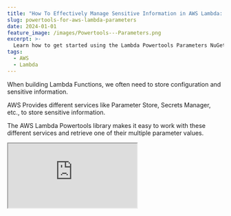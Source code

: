 ```yaml
---
title: "How To Effectively Manage Sensitive Information in AWS Lambda: Powertools Parameters"
slug: powertools-for-aws-lambda-parameters
date: 2024-01-01
feature_image: /images/Powertools---Parameters.png
excerpt: >-
  Learn how to get started using the Lambda Powertools Parameters NuGet package, use it when building Lambda Functions, and connect quickly to Parameter Store and Secrets Manager using the library package.
tags:
  - AWS
  - Lambda
---
```

When building Lambda Functions, we often need to store configuration and sensitive information.

AWS Provides different services like Parameter Store, Secrets Manager, etc., to store sensitive information.

The AWS Lambda Powertools library makes it easy to work with these different services and retrieve one of their multiple parameter values.

<iframe src="https://www.youtube.com/embed/3Mdbaf4ox78?feature=oembed" />

In this blog post, let’s learn how to get started using the Lambda Powertools Parameters NuGet package, use it when building Lambda Functions, and connect quickly to Parameter Store and Secrets Manager using the library package.

_This article is sponsored by AWS and is part of my_ [_AWS Series_](/tag/aws/)_._

## AWS Powertools Parameters Package

Powertools Parameters utility is available as a NuGet package. To get started using it from the application, install [AWS.Lambda.Powertools.Parameters](https://www.nuget.org/packages?q=AWS.Lambda.Powertools.Parameters) NuGet package.

Once installed, we can use it to integrate with the various AWS Services to manage secrets and configuration.

## AWS Lambda & Parameters Store

AWS Parameter Store is a centralized, secure store for your application configuration.

Parameter Store, a part of AWS Systems Manager, provides secure storage for application configuration and secret data. As parameter values, you can store passwords, database strings, Amazon Machine Image (AMI) IDs, API Keys, etc.

<BlogLink
  href="/blog/aws-parameter-store/"
  title="AWS Parameter Store For The .NET Developer: How to Easily Get Started"
  description="Learn how to get started with AWS Parameter Store and use it from a .NET application to store and retrieve configuration data. Understand how parameters are versioned and how to use labels and hierarchies to manage parameters better. Seamlessly use the built-in .NET Configuration capabilities to loa"
  authorImage="/images/logo-512x512.png"
  authorName="Rahul Nath"
  authorTitle="Rahul Pulikkot Nath"
  featureImage="/images/security_lock.jpg"
/>

Parameter Store makes decoupling your code from configuration easy and acts as version control for your configuration data.

### Retrieving Secrets From Parameter Store

You can either retrieve one or multiple secrets at a time from the Parameter Store.

The Powertools Parameter utility provides the `ParametersManager.SsmProvider` utility class to interact with the Parameter Store.

```csharp
    var value = await ParametersManager.SsmProvider.GetAsync("/Value1");
    var multiple = await ParametersManager.SsmProvider
         .GetMultipleAsync("/weather-app/");

```

Use `GetAsync` method to retrieve one value and the `GetMultipleAsync` method to return multiple values given a key prefix.

In the example about, `value` represents the value of the key '_/Value_', and multiple has all the parameter key values that start with '_/weather-app_'.

### Lambda Permissions for Parameter Store

For the Lambda Function to retrieve values from the Parameter Store, it needs appropriate permissions.

Let's update the IAM permission of our Lambda function and add the below policy to give it permission to retrieve the required keys.

To retrieve one parameter, we need the `ssm:GetParameter` and for multiple `ssm:GetParametersByPath` Action permissions. The below policy provides all actions starting with 'ssm:GetParameter', which is denoted by the '\*' at the end.

```json
{
  "PolicyName": "OrderApiParametersStorePolicy",
  "PolicyDocument": {
    "Version": "2012-10-17",
    "Statement": [
      {
        "Effect": "Allow",
        "Action": "ssm:GetParameter*",
        "Resource": [
          "arn:aws:ssm:ap-southeast-2:189107071895:parameter/Value1",
          "arn:aws:ssm:ap-southeast-2:189107071895:parameter/weather-app/*"
        ]
      }
    ]
  }
}

```

### Transforming Parameter Store Values

The Parameters utility supports transforming of values stored in Parameter Store.

For e.g., the parameter '/my-configuration' is stored as JSON in the Parameter Store.

When retrieving the value, we can use the `WithTransformation` and specify to use JSON Transformation. This allows us to automatically deserialize the configuration to a custom type that we specify (in this case `MyConfiguration`)

```csharp
var myConfiguration = await ParametersManager.SsmProvider.WithTransformation(Transformation.Json)
     .GetAsync<MyConfiguration>("/my-configuration");
...
public class MyConfiguration
{
    public string Secret { get; set; }
    public string Url { get; set; }
}

```

The utility also supports [Base64 transformation](https://docs.powertools.aws.dev/lambda/dotnet/utilities/parameters/#transform-values).

## AWS Lambda & Secrets Manager

AWS Secrets Manager provides a centralized store to manage your application secrets.

Secrets can be information like passwords, credentials, connection strings, API keys, etc. Secrets Manager helps you protect access to your IT resources and data by enabling you to rotate and manage access to your secrets.

<BlogLink
  href="/blog/aws-secrets-manager/"
  title="How Best To Secure Secrets When Building .NET Applications on AWS"
  description="Learn how to get started with using AWS Secrets Manager using a .NET Application. We will learn to connect to Secrets Manager from .NET using the client SDK and retrieve secrets. We will also see how to integrate Secrets Manager into built-in .NET Configuration and seamlessly use secrets from our ap"
  authorImage="/images/logo-512x512.png"
  authorName="Rahul Nath"
  authorTitle="Rahul Pulikkot Nath"
  featureImage="/images/secure-padlock.jpg"
/>

### Retrieving Secrets From Secrets Manager

The Parameters utility provides `ParametersManager.SecretsProvider` to retrieve secrets from the Secrets Manager.

Secrets Manager currently supports only retrieving one secret value at a time. Trying to use the `GetMultipleAsync` method will throw an exception at runtime.

```csharp
var secret1 = await ParametersManager.SecretsProvider
       .GetAsync("weather-app/secret1");

```

### Lambda Permissions for Secrets Manager

The Lambda Function requires `secretsmanager:GetSecretValue` permission on the Secret Values to return them successfully.

Let's update the IAM Permission also to include the required permission to retrieve the Secret from Secrets Manager, as shown below.

```json
{
  "PolicyName": "OrderApiSecretsStorePolicy",
  "PolicyDocument": {
    "Version": "2012-10-17",
    "Statement": [
      {
        "Effect": "Allow",
        "Action": "secretsmanager:GetSecretValue",
        "Resource": [
          "arn:aws:secretsmanager:ap-southeast-2:189107071895:secret:weather-app/secret1*"
        ]
      }
    ]
  }
}

```

## DynamoDB Provider

The Parameters utility also supports using the DynamoDB table as a source of Parameter key values.

You can use the `ParametersManager.DynamoDBProvider` to interact with the configurated DynamoDB table to return key-value pair.

I'll leave that exercise to you to explore and use. You can read more about it [here in the documentation](https://docs.powertools.aws.dev/lambda/dotnet/utilities/parameters/#dynamodb-provider)key-value.

Have a great New Year!